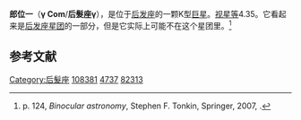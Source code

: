 {{Starbox begin
| name = 郎位一
}}
{{Starbox observe
| epoch = [[J2000.0|J2000.0]]
| constell = [[后髮座|后髮座]]<ref name=SIMBAD>{{cite web
 | url=http://simbad.u-strasbg.fr/simbad/sim-id?Ident=HR+4737
 | title =Pulsating variable Star
 | publisher=Centre de Données astronomiques de Strasbourg
 | work=SIMBAD
 | accessdate=2012-07-13}}</ref><ref name=DATA>{{cite web
 | url=http://vizier.u-strasbg.fr/viz-bin/VizieR-5?-out.add=.&-source=5050&-corr=PK=HR&-out.max=9999&HR=4737
 | title=VizieR Detailed Page
 | accessdate=2012-07-13
 | archive-date=2016-03-04
 | archive-url=https://web.archive.org/web/20160304224215/http://vizier.u-strasbg.fr/viz-bin/VizieR-5?-out.add=.&-source=5050&-corr=PK=HR&-out.max=9999&HR=4737
 | dead-url=no
 }}</ref>
| 星官 = 
| ra = {{RA|12|26|56.3}}<ref name=SIMBAD /><ref name=DATA />
| dec = {{DEC|+28|16|6}}<ref name=SIMBAD /><ref name=DATA />
| appmag_v = 4.35<ref name=SIMBAD /><ref name=DATA />
}}
{{Starbox character
| class = K1III<ref name=SIMBAD /><ref name=DATA />
| b-v = 1.13<ref name=SIMBAD /><ref name=DATA />
| u-b = 1.15<ref name=SIMBAD /><ref name=DATA />
| r-i = 0.51<ref name=SIMBAD /><ref name=DATA />
| variable = 
}}
{{Starbox astrometry
| radial_v = {{nowrap|+3.38 ± 0.11}}
| prop_mo_ra = −83.41
| prop_mo_dec = −80.99
| parallax = 19.18
| p_error = 0.83
| parallax_footnote = 
| absmag_v= 0.76
}}
{{Starbox detail
| rotational_velocity = ≤ 17
| mass = 1.66
| radius = 13.8<ref name=cadars2>[http://webviz.u-strasbg.fr/viz-bin/VizieR-5?-out.add=.&-source=II/224/cadars.dat&recno=5636 HD 108381], database entry, Catalog of Apparent Diameters and Absolute Radii of Stars (CADARS), 3rd edition, L. E. Pasinetti-Fracassini, L. Pastori, S. Covino, and A. Pozzi, [[Centre_de_Données_astronomiques_de_Strasbourg|CDS]] ID [http://vizier.u-strasbg.fr/viz-bin/Cat?II/224 II/224].  Accessed on line October 12, 2010.</ref>
}}
{{Starbox catalog
| names =BD+29 2288，[[SAO星表|SAO]] 82313，[[HD星表|HD]] 108381，[[HR星表|HR]] 4737}}
{{Starbox reference |Simbad=HR+4737}}
{{Starbox end}}

'''郎位一'''（'''γ Com'''/'''后髮座γ'''），是位于[[后发座|后发座]]的一颗K型[[巨星|巨星]]。[[视星等|视星等]]4.35。它看起来是[[后发座星团|后发座星团]]的一部分，但是它实际上可能不在这个星团里。<ref>p. 124, ''Binocular astronomy'', Stephen F. Tonkin, Springer, 2007, {{ISBN|1-84628-308-6}}.</ref>



== 参考文献 ==
{{reflist}}

{{star-stub}}

{{后髮座恒星}}
[[Category:后髮座|Category:后髮座]]
[[Category:HD和HDE天體|108381]]
[[Category:HR天體|4737]]
[[Category:SAO天體|82313]]